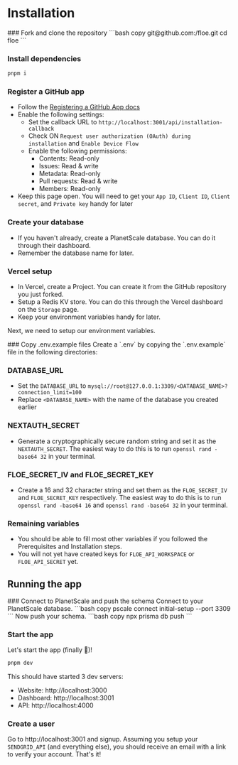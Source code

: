 
# Installation

<Steps>
### Fork and clone the repository
```bash copy
git@github.com:<OWNER>/floe.git
cd floe
```

### Install dependencies
```bash copy
pnpm i
```

### Register a GitHub app
- Follow the [Registering a GitHub App docs](https://docs.github.com/en/apps/creating-github-apps/registering-a-github-app/registering-a-github-app)
- Enable the following settings:
  - Set the callback URL to `http://localhost:3001/api/installation-callback`
  - Check ON `Request user authorization (OAuth) during installation` and `Enable Device Flow`
  - Enable the following permissions:
    - Contents: Read-only
    - Issues: Read & write
    - Metadata: Read-only
    - Pull requests: Read & write
    - Members: Read-only
- Keep this page open. You will need to get your `App ID`, `Client ID`, `Client secret`, and `Private key` handy for later

### Create your database
- If you haven't already, create a PlanetScale database. You can do it through their dashboard.
- Remember the database name for later.

### Vercel setup
- In Vercel, create a Project. You can create it from the GitHub repository you just forked.
- Setup a Redis KV store. You can do this through the Vercel dashboard on the `Storage` page.
- Keep your environment variables handy for later.

</Steps>

Next, we need to setup our environment variables.

<Steps>
### Copy .env.example files
Create a `.env` by copying the `.env.example` file in the following directories:
<FileTree>
  <FileTree.Folder name="Root" defaultOpen>
    <FileTree.File name=".env.example" />
    <FileTree.Folder name="apps" defaultOpen>
      <FileTree.Folder name="app" defaultOpen>
        <FileTree.File name=".env.example" />
      </FileTree.Folder>
      <FileTree.Folder name="api" defaultOpen>
        <FileTree.File name=".env.example" />
      </FileTree.Folder>
    </FileTree.Folder>
    <FileTree.Folder name="act" defaultOpen>
      <FileTree.File name=".env.example" />
    </FileTree.Folder>
  </FileTree.Folder>
</FileTree>

### DATABASE_URL
- Set the `DATABASE_URL` to `mysql://root@127.0.0.1:3309/<DATABASE_NAME>?connection_limit=100`
- Replace `<DATABASE_NAME>` with the name of the database you created earlier

### NEXTAUTH_SECRET
- Generate a cryptographically secure random string and set it as the
  `NEXTAUTH_SECRET`. The easiest way to do this is to run `openssl rand -base64
  32` in your terminal.

### FLOE_SECRET_IV and FLOE_SECRET_KEY
- Create a 16 and 32 character string and set them as the `FLOE_SECRET_IV` and
  `FLOE_SECRET_KEY` respectively. The easiest way to do this is to run `openssl
  rand -base64 16` and `openssl rand -base64 32` in your terminal.

### Remaining variables
- You should be able to fill most other variables if you followed the Prerequisites and Installation steps.
- You will not yet have created keys for `FLOE_API_WORKSPACE` or `FLOE_API_SECRET` yet.

</Steps>

## Running the app
<Steps>
### Connect to PlanetScale and push the schema
Connect to your PlanetScale database.
```bash copy
pscale connect <DATABASE_NAME> initial-setup --port 3309
```
Now push your schema.
```bash copy
npx prisma db push
```

### Start the app
Let's start the app (finally 🎉)!

```bash copy
pnpm dev
```

This should have started 3 dev servers:
- Website: http://localhost:3000
- Dashboard: http://localhost:3001
- API: http://localhost:4000

### Create a user
Go to http://localhost:3001 and signup. Assuming you setup your `SENDGRID_API`
(and everything else), you should receive an email with a link to verify your
account. That's it!

</Steps>